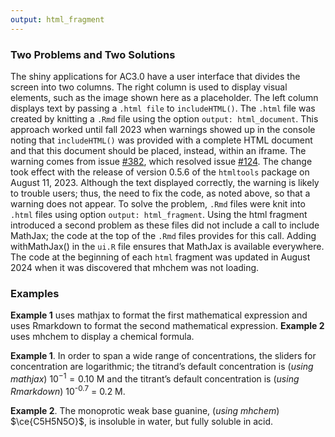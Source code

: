 ```yaml
---
output: html_fragment
---
```


<!-- The following script makes it possible to use the mhchem -->
<!-- latex package in a .Rmd file and to knit it into an .html file -->
<!-- the font size is scaled to 90% to match text -->

```{=html}
<script type="text/x-mathjax-config">
MathJax.Ajax.config.path["mhchem"] =
  "https://cdnjs.cloudflare.com/ajax/libs/mathjax-mhchem/3.3.2";
MathJax.Hub.Config({
  TeX: {
    extensions: ["[mhchem]/mhchem.js"]
  }
});
MathJax.Hub.Config({ 
        "HTML-CSS": { scale: 90 }, 
        SVG: { linebreaks: { automatic:true } }, 
 });
</script>
```

### Two Problems and Two Solutions

The shiny applications for AC3.0 have a user interface that divides the screen into two columns. The right column is used to display visual elements, such as the image shown here as a placeholder. The left column displays text by passing a `.html file` to `includeHTML()`. The `.html` file was created by knitting a `.Rmd` file using the option `output: html_document`. This approach worked until fall 2023 when warnings showed up in the console noting that `includeHTML()` was provided with a complete HTML document and that this document should be placed, instead, within an iframe. The warning comes from issue [#382](https://github.com/rstudio/htmltools/pull/382), which resolved issue [#124](https://github.com/rstudio/htmltools/issues/124). The change took effect with the release of version 0.5.6 of the `htmltools` package on August 11, 2023. Although the text displayed correctly, the warning is likely to trouble users; thus, the need to fix the code, as noted above, so that a warning does not appear. To solve the problem, `.Rmd` files were knit into `.html` files using option `output: html_fragment`. Using the html fragment introduced a second problem as these files did not include a call to include MathJax; the code at the top of the `.Rmd` files provides for this call. Adding withMathJax() in the `ui.R` file ensures that MathJax is available everywhere. The code at the beginning of each `html` fragment was updated in August 2024 when it was discovered that mhchem was not loading.

### Examples

**Example 1** uses mathjax to format the first mathematical expression and uses Rmarkdown to format the second mathematical expression. **Example 2** uses mhchem to display a chemical formula.

**Example 1**. In order to span a wide range of concentrations, the sliders for concentration are logarithmic; the titrand's default concentration is (*using mathjax*) $10^{-1} = 0.10 \text{ M}$ and the titrant's default concentration is (*using Rmarkdown*) 10^-0.7^ = 0.2 M.

**Example 2**. The monoprotic weak base guanine, (*using mhchem*) $\ce{C5H5N5O}$, is insoluble in water, but fully soluble in acid.
